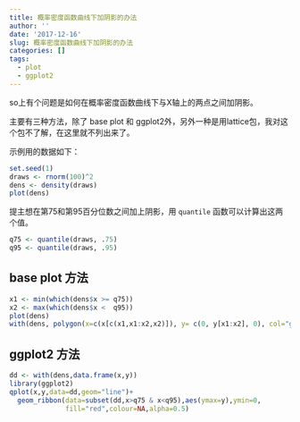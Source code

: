 ```yaml
---
title: 概率密度函数曲线下加阴影的办法
author: ''
date: '2017-12-16'
slug: 概率密度函数曲线下加阴影的办法
categories: []
tags:
  - plot
  - ggplot2
---
```


so上有个问题是如何在概率密度函数曲线下与X轴上的两点之间加阴影。

主要有三种方法，除了 base plot 和 ggplot2外，另外一种是用lattice包，我对这个包不了解，在这里就不列出来了。

示例用的数据如下：
```r
set.seed(1)
draws <- rnorm(100)^2
dens <- density(draws)
plot(dens)
```

提主想在第75和第95百分位数之间加上阴影，用 `quantile` 函数可以计算出这两个值。
```r
q75 <- quantile(draws, .75)
q95 <- quantile(draws, .95)
```


## base plot 方法
```r
x1 <- min(which(dens$x >= q75))  
x2 <- max(which(dens$x <  q95))
plot(dens)
with(dens, polygon(x=c(x[c(x1,x1:x2,x2)]), y= c(0, y[x1:x2], 0), col="gray"))
```


## ggplot2 方法
```r
dd <- with(dens,data.frame(x,y))
library(ggplot2)
qplot(x,y,data=dd,geom="line")+
  geom_ribbon(data=subset(dd,x>q75 & x<q95),aes(ymax=y),ymin=0,
              fill="red",colour=NA,alpha=0.5)
```

